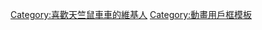 {{userbox
| border-s = 3
| border-c = #F7AB00
| id       = [[天竺鼠車車|{{color|#FDD000|PUI<br>PUI}}]]
| id-c     = white
| info     = {{color|White|'''這個用戶想要有一台天竺鼠車車'''。}}
| info-c   = #FDD000
| info-s   = 10
}}<includeonly>[[Category:喜歡天竺鼠車車的維基人]]</includeonly>
<noinclude>
[[Category:動畫用戶框模板]]
</noinclude>